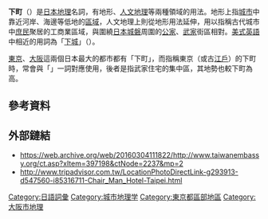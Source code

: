 {{多個問題|
{{citation style|time=2015-06-04T23:01:48+00:00}}
{{expand|time=2015-06-04T23:01:48+00:00}}
}}

'''下町'''（{{jpn|j=下町|hg=したまち|rm=Shitamachi|f=y}}）是[[日本地理|日本地理]]名詞，有地形、[[人文地理|人文地理]]等兩種領域的用法。地形上指[[城市|城市]]中靠近河岸、海邊等低地的[[市區|區域]]，人文地理上則從地形用法延伸，用以指稱古代城市中[[庶民|庶民]]聚居的工商業區域，與圍繞[[城_(日本)|日本城磐]]周圍的[[公家|公家]]、[[武家|武家]]街區相對。[[美式英語|美式英語]]中相近的用詞為「[[下城_(北美)|下城]]」（{{lang|ja|Downtown}}）。

[[東京|東京]]、[[大阪市|大阪]]這兩個日本最大的都市都有「下町」，而指稱東京（或古[[江戶|江戶]]）的下町時，常會與「{{link-ja|山之手|山の手}}」一詞對應使用，後者是指武家住宅的集中區，其地勢也較下町為高。

== 參考資料 ==
{{reflist}}

== 外部鏈結 ==
*https://web.archive.org/web/20160304111822/http://www.taiwanembassy.org/ct.asp?xItem=397198&ctNode=2237&mp=2
*http://www.tripadvisor.com.tw/LocationPhotoDirectLink-g293913-d547560-i85316711-Chair_Man_Hotel-Taipei.html{{Wayback|url=http://www.tripadvisor.com.tw/LocationPhotoDirectLink-g293913-d547560-i85316711-Chair_Man_Hotel-Taipei.html |date=20160307022729 }}

{{日本地理小作品}}

{{DEFAULTSORT:Shitamachi}}
[[Category:日語詞彙|Category:日語詞彙]]
[[Category:城市地理学|Category:城市地理学]]
[[Category:東京都區部地區|Category:東京都區部地區]]
[[Category:大阪市地理|Category:大阪市地理]]